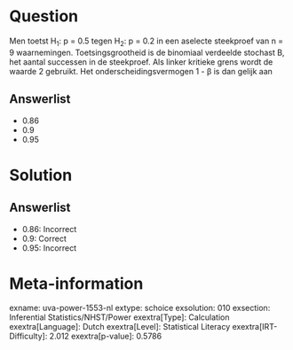Question
========

Men toetst H~1~: p = 0.5 tegen H~2~: p = 0.2 in een aselecte steekproef
van n = 9 waarnemingen. Toetsingsgrootheid is de binomiaal verdeelde
stochast B, het aantal successen in de steekproef. Als linker kritieke
grens wordt de waarde 2 gebruikt. Het onderscheidingsvermogen 1 - β is
dan gelijk aan

Answerlist
----------

* 0.86
* 0.9
* 0.95

Solution
========

Answerlist
----------

* 0.86: Incorrect
* 0.9: Correct
* 0.95: Incorrect

Meta-information
================
exname: uva-power-1553-nl
extype: schoice
exsolution: 010
exsection: Inferential Statistics/NHST/Power
exextra[Type]: Calculation
exextra[Language]: Dutch
exextra[Level]: Statistical Literacy
exextra[IRT-Difficulty]: 2.012
exextra[p-value]: 0.5786
